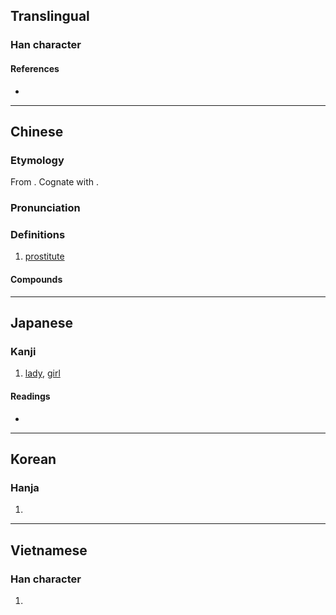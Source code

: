 {{character info/new}}
==Translingual==

===Han character===
{{Han char|rn=38|rad=女|as=08|sn=11|four=46460|canj=VAA|ids=⿰女昌}}

====References====
* {{Han ref|kx=0263.400|dkj=06376|dj=0530.270|hdz=21057.150|uh=5A3C|ud=23100|bh=B140|bd=45376}}

----

==Chinese==
{{zh-forms|alt=倡}}
===Etymology===
From {{och-l|倡|performer|id=1}}. Cognate with {{och-l|唱|to sing}}.

===Pronunciation===
{{zh-pron
|m=chāng
|m-s=
|c=coeng1
|c-t=
|g=
|h=pfs=chhông
|j=
|mb=
|md=
|mn=xm,qz,tw:chhiong/zz:chhiang/tw:chhang
|mn-t=ciang1
|w=
|x=
|cat=n
}}

===Definitions===
{{zh-hanzi}}

# [[prostitute]]

====Compounds====
{{zh-der|娼夫|倚門之娼|娼優|娼根|娼寮|娼婦|公娼|嫖娼|土娼|娼妓|娼店|私娼|男盜女娼|暗娼|迫良為娼|逼良為娼}}

----

==Japanese==

===Kanji===
{{ja-kanji|grade=|rs=女08}}

# [[lady]], [[girl]]

====Readings====
* {{ja-readings
|goon=しょう
|kanon=しょう
|kun=あそびめ
}}

----

==Korean==

===Hanja===
{{ko-hanja|hangeul=창|rv=chang|mr=ch'ang}}

# {{rfdef|ko|sort=女08}}

----

==Vietnamese==

===Han character===
{{vi-hantu|[[xướng]]|rs=女08}}

# {{rfdef|vi|sort=女08}}